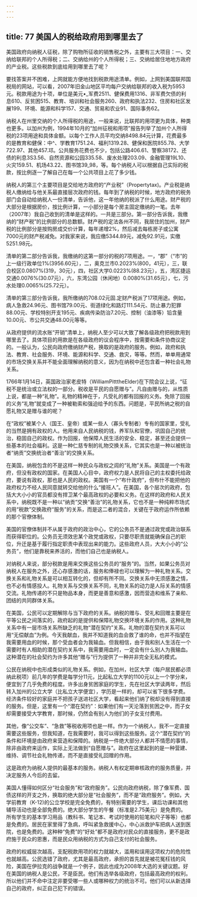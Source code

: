 ```yaml
---
---
---
```

title: 77 美国人的税给政府用到哪里去了
---




美国政府向纳税人征税，除了购物所征收的销售税之外，主要有三大项目：一、交纳给联邦的个人所得税；二、交纳给州的个人所得税；三、交纳给居住地地方政府的产业税。这些税款到底给用到哪里去了呢？

要找答案并不困难，上网就能方便地找到税款用途清单。例如，上网到美国联邦国税局的网站，可以看，2007年旧金山地区平均每户交纳给联邦的收入税为5953元。税款用途为十项，单位是美元•_军费2511、健保费用1316、非军费欠债的利息610、反贫困515、教育、培训和社会服务260、政府和执法232、住房和社区发展199、环境、能源和科学157、交通、贸易和农业91、国际事务62。

纳税人在州里交纳的个人所得税的用途，一般来说，比联邦的用项更为具体，种类也更多。以加州为例，1994年10月的“加州征税和用项”报告列举了加州个人所得税的23项用途和具体金额。以每个工作人员平均交纳8498.84元计算，花费最多的是教育和健保：中^、学教育1751.24、福利1319.28、健保和医院855.78、大学722.97、其他457.邛。公共服务花费也不少，包括公路406.61、警察38172、还债的利息3S3.56、自然资源和公园335.58、废水处理203.09、金融管理19L10、火灾159.51、机场43.22、图书馆39_98，等。每个纳税人可以根据自己实际的税款，按比例逐一了解自己在每一个公共项目上花了多少钱。

纳税人的第三个主要项目是交给地方政府的“产业税”（Propertytax)。产业税是纳税人缴纳给与他关系最直接层次政府的钱。每年到了纳税的时候，地方政府的税务部门会自动给纳税人一份清单，告诉他，这一年他纳的税派了什么用途。财产税的大部分是根据房价，按比例计算，一小部分是每个房主固定缴纳的一笔。去年（2007年）我自己收到的清单是这样的。一共是三部分。第一部分告诉我，我缴纳的“财产税”的比例部分的总数额。财产税的定法各州不同，我居住的加州，财产税的比例部分是按购房成交价计算，每年递增2%，然后减去每栋房子或公寓7000元的财产税减免。对我家来说，我应缴5344.89元，减免92.91元，实缴5251.98元。

清单的第二部分告诉我，我缴纳的这第一部分的税的7项用途。一，“郡”（“市”的上一级行政单位1%(3956.60元），二，奥克兰市0.2023%(800，41元），三，联合校区0.0807%(319，30元），四，社区大学0.0223%(88.23元），五，湾区捷运交通0.0076%(30.07元），六，东湾公园（休闲地）0.0080%(31.65元），七，污水处理0.0065%(25.72元）。

清单的第三部分告诉我，我所缴纳的708.02元固.定财产税派了17项用途。例如，病人急救24.96元、图书馆79.00元、街道绿化和路灯111.54元、防止暴力犯罪88.00元、学校特别开支195元、疾病传染防治7.20元、控制（油漆等）铅含量10.00元、市公共交通48.00元等等。

从政府提供的流水账“开销”清单上，纳税人至少可以大致了解各级政府把税款用到哪里去了。具体项目的用款是在各级政府的议会程序中，按需要和条件协商议定的。一般认为，公民向政府缴纳财产税，换取的是政府的服务。例如，政府和执法、教育、社会服务、环境、能源和科学、交通、救灾，等等。然而，单单用通常的市场交换关系并不能全面理解纳税的意义，因为在纳税中还包含着一种社会礼物关系。

1766年1月14日，英国政治家老皮特（WilliamPitttheElder)在下院会议上说，“征税不是统治或立法权的一部分。税收是平民的自愿赠与”。凡自由赠与的，从性质上说，都是一种“礼物”。礼物的精神在于，凡受礼的都有回报的义务。免除了回报的义务“礼物”就变成了一种被勒索和强迫给予的东西。问题是，平民所纳之税的自愿礼物又是赠与谁的呢？

在“政权”被某个人（国王、皇帝）或某一些人（寡头专制者）专有的国家里，受礼的当然是拥有政权的人。他用来自人民纳税的钱，养军队和官僚，巩固自己的统治，稳固自己的政权。作为回报，他保障人民生活的安全、稳定，甚至还会提供一些基本的社会福利。这是一种仁慈专制的礼物交换关系，它其实也是一种以被统治者“纳贡”交换统治者“善治”的交换关系。

在美国，纳税包含的不是这样一种民众与政权之闾的“礼物”关系。美国是一个有政府，但没有政权的国家。在美国人心目中，政府权力是人民将自己的主权委托给政府，要说有政权，那也是人民的政权。美国有一个“布什政府”，但布什不能把他的政府权力不经人民同意就转交给他的什么“接班人”。在美国，各个层次的政府，包括大大小小的官员都没有捍卫某个最高政权的必要和义务。在这样的政府和人民关系中，纳税既不是一种以“纳贡”交换“善治”的礼物关系，它也不是一种纯粹市场式的用“税款”交换政府“服务”的关系，而是这二者的混合，关键在于政府运作所依赖的那个官僚体制。

美国的官僚体制并不从属于政府的政治中心，它的公务员不是通过政党或政治联系而获得职位的。公务员无须效忠某个政党或政权，只要尽职责就能确保自己的职位，升迁是基于履行指定职责中表现出来的能力。这些政府人员，大大小小的“公务员”，他们是靠税来养活的，而他们自己也是纳税人。

对纳税人来说，部分税款是用来交换这些公务员的“服务”的。当然，如果公务员对纳税人在服务之外，还心存感激的话，服务和俸禄也可以理解为一种礼物关系。交换关系和礼物关系是可以相互转化的，但却有所不同。交换关系中无须感激之情，也不必有情感投人。礼物关系与交换关系不同，礼物关系的动力是人际关系的情感交流。礼物传递的不只是物品本身，而更是善意和感激，因而营造和维系了亲和、团结的共同群体关系。

在美国，公民可以定期解除与当下政府的关系。纳税的赠与、受礼和回赠主要是在平等公民之间落实的，政府起的是提供和保障礼物交换环境关系的作用。这种礼物关系中有一层市场关系所缺乏的礼物“潜在契约”关系。礼物的潜在契约关系可以用“无偿献血”为例。今天我献血，我并不知道我的血会救了谁的命，也并不指望在我需要用血的时候，那个受血者会为我输血。但我相信，由于我和别人生活在一个需要时有人相助的潜在契约关系中，我需要用血时，一定会有什么别人为我输血。这种潜在的社会契约为许多其他“赠与”行为提供了一种并非完全无私的模式。

公民在纳税中也形成类似的礼物关系。例如，在加州，社区大学（每户居民都必须纳此税项）前几年的学费是每学分11元，比起私立大学的1100元以上一个学分来，便宜到了几乎免费的程度。许多出身贫困家庭的学生，先在社区大学读两年，然后转入加州的公立大学（比私立大学便宜），学历是一样的，却可以省下很多学费。经济条件较好的家庭并不把孩子送进社区大学，看起来他们纳了税却没有得到直接的服务。但是，这里有一个“潜在契约”：如果他们有一天沦落到贫困之中，而子女却需要接受大学教育，那时候，仍然会有别人为他们的子女支付费用。

其他，像“公交车”、“急救”等税收用项也是一样。作为一个纳税人，我不一定直接需要这些服务，但我知道，在我需要时，我可以得到这些服务。这个“潜在契约”的条件和环境是由政府来营造和保障的。纳税是一件绝大部分人都并不情愿的事情，除非由政府来运作，实际上无法做到“自愿赠与”。政府在这里起到的是一种营建、维持、调节社会礼物传递，而不是直接受礼回赠的作用。

这是政府为纳税人提供的最基本的服务。纳税人有权定期审核政府的服务质量，并决定服务人今后的去留。

美国人懂得如何区分“社会服务”和“政府服务”。公民向政府纳税，除了像军费、国债这样的开支之外，换取的绝大部分是“社会服务”，而不是“政府服务”。例如，大学前教育（K-12)的公立学校是完全免费的，有特别需要的学生，课后功课和其他辅导活动也是全部免费的。绝大部分学生的午餐（标准是2.75美元）是免费的。所有学生的基本学习用品（教科书、笔记本、考试时使用的铅笔和尺子等等）也都是免费的。居民在家里得了急病，呼叫紧急救援中心，中心派救护车把病人送到医院，也是免费的。这种种“免费”的“好处”都不是政府对民众的直接服务，更不是政府施于民众的恩惠，而是民众用纳税的方式为自己支付的社会服务。

政府的权威层次越高，支配税款用项的权力就越大，滥用和误用这项权力的危险性也就越高。公民选错了政府，尤其是最高政府，承担的首先就是被花冤枉钱的风险，美国在伊拉克的战争就是一个例子，因此也成为2008年大选的关键议题。好在美国的纳税人是公民，不是臣民。他们有选举各级政府，包括最高政府的权利。所以他们并不命中注定非要受哪一些人或哪种权力的统治不可。他们可以从新选择自己的政府，纠正自己犯下的错误。